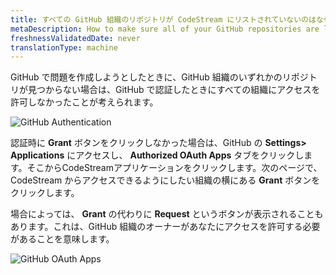 ```yaml
---
title: すべての GitHub 組織のリポジトリが CodeStream にリストされていないのはなぜですか?
metaDescription: How to make sure all of your GitHub repositories are listed in CodeStream.
freshnessValidatedDate: never
translationType: machine
---
```




GitHub で問題を作成しようとしたときに、GitHub 組織のいずれかのリポジトリが見つからない場合は、GitHub で認証したときにすべての組織にアクセスを許可しなかったことが考えられます。

<img
  alt="GitHub Authentication"
  src={codestreamGithubAuthentication}
/>

認証時に **Grant** ボタンをクリックしなかった場合は、GitHub の **Settings> Applications** にアクセスし、 **Authorized OAuth Apps** タブをクリックします。そこからCodeStreamアプリケーションをクリックします。次のページで、CodeStream からアクセスできるようにしたい組織の横にある **Grant** ボタンをクリックします。

場合によっては、 **Grant** の代わりに **Request** というボタンが表示されることもあります。これは、GitHub 組織のオーナーがあなたにアクセスを許可する必要があることを意味します。

<img
  alt="GitHub OAuth Apps"
  src={codestreamGithubOauthApps}
/>